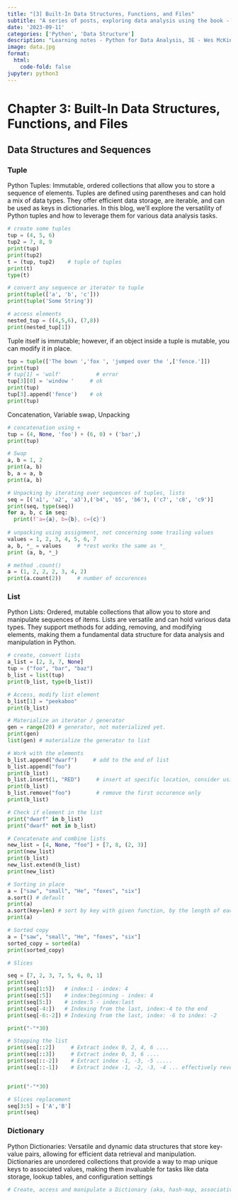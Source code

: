 ```yaml
---
title: "[3] Built-In Data Structures, Functions, and Files"
subtitle: "A series of posts, exploring data analysis using the book - Python for Data Analysis, 3E by Wes McKinney"
date: '2023-09-11'
categories: ['Python', 'Data Structure']
description: "Learning notes - Python for Data Analysis, 3E - Wes McKinney"
image: data.jpg
format:
  html:
    code-fold: false
jupyter: python3
---
```


# Chapter 3: Built-In Data Structures, Functions, and Files

## Data Structures and Sequences

### Tuple

Python Tuples: Immutable, ordered collections that allow you to store a sequence of elements. Tuples are defined using parentheses and can hold a mix of data types. They offer efficient data storage, are iterable, and can be used as keys in dictionaries. In this blog, we'll explore the versatility of Python tuples and how to leverage them for various data analysis tasks.

```python

# create some tuples
tup = (4, 5, 6)
tup2 = 7, 8, 9
print(tup)
print(tup2)
t = (tup, tup2)    # tuple of tuples
print(t)
type(t)

# convert any sequence or iterator to tuple
print(tuple(['a', 'b', 'c']))
print(tuple('Some String'))

# access elements
nested_tup = ((4,5,6), (7,8))
print(nested_tup[1])
```

Tuple itself is immutable; however, if an object inside a tuple is mutable, you can modify it in place.

```python
tup = tuple(['The bown ','fox ', 'jumped over the ',['fence.']])
print(tup)
# tup[1] = 'wolf'           # error
tup[3][0] = 'window '     # ok
print(tup)
tup[3].append('fence')    # ok
print(tup)

```

Concatenation, Variable swap, Unpacking

```python

# concatenation using +
tup = (4, None, 'foo') + (6, 0) + ('bar',)
print(tup)

# Swap
a, b = 1, 2
print(a, b)
b, a = a, b
print(a, b)

# Unpacking by iterating over sequences of tuples, lists
seq = [('a1', 'a2', 'a3'),('b4', 'b5', 'b6'), ('c7', 'c8', 'c9')]
print(seq, type(seq))
for a, b, c in seq:
  print(f'a={a}, b={b}, c={c}')
  
# unpacking using assignment, not concerning some trailing values
values = 1, 2, 3, 4, 5, 6, 7
a, b, *_ = values     # *rest works the same as *_
print (a, b, *_)

# method .count()
a = (1, 2, 2, 2, 3, 4, 2)
print(a.count(2))     # number of occurences


```

### List 

Python Lists: Ordered, mutable collections that allow you to store and manipulate sequences of items. Lists are versatile and can hold various data types. They support methods for adding, removing, and modifying elements, making them a fundamental data structure for data analysis and manipulation in Python.

```python

# create, convert lists
a_list = [2, 3, 7, None]
tup = ("foo", "bar", "baz")
b_list = list(tup)
print(b_list, type(b_list))

# Access, modify list element
b_list[1] = "peekaboo"
print(b_list)

# Materialize an iterator / generator
gen = range(20) # generator, not materialized yet.
print(gen) 
list(gen) # materialize the generator to list

# Work with the elements
b_list.append("dwarf")     # add to the end of list
b_list.append("foo")
print(b_list)
b_list.insert(1, "RED")     # insert at specific location, consider using collections.deque for efficiency
print(b_list)
b_list.remove("foo")        # remove the first occurence only
print(b_list)

# Check if element in the list
print("dwarf" in b_list)
print("dwarf" not in b_list)


```

```python

# Concatenate and combine lists
new_list = [4, None, "foo"] + [7, 8, (2, 3)]
print(new_list)
print(b_list)
new_list.extend(b_list)
print(new_list)

# Sorting in place
a = ["saw", "small", "He", "foxes", "six"]
a.sort() # default
print(a)
a.sort(key=len) # sort by key with given function, by the length of each element
print(a)

# Sorted copy
a = ["saw", "small", "He", "foxes", "six"]
sorted_copy = sorted(a)
print(sorted_copy)


```

```python

# Slices

seq = [7, 2, 3, 7, 5, 6, 0, 1]
print(seq)
print(seq[1:5])   # index:1 - index: 4
print(seq[:5])    # index:beginning - index: 4
print(seq[5:])    # index:5 - index:last
print(seq[-4:])   # Indexing from the last, index:-4 to the end
print(seq[-6:-2]) # Indexing from the last, index: -6 to index: -2

print("-"*30)

# Stepping the list
print(seq[::2])     # Extract index 0, 2, 4, 6 ....
print(seq[::3])     # Extract index 0, 3, 6 ....
print(seq[::-2])    # Extract index -1, -3, -5 .....
print(seq[::-1])    # Extract index -1, -2, -3, -4 ... effectively reverse the list or tuple


print("-"*30)

# Slices replacement
seq[3:5] = ['A','B']
print(seq)

```

### Dictionary

Python Dictionaries: Versatile and dynamic data structures that store key-value pairs, allowing for efficient data retrieval and manipulation. Dictionaries are unordered collections that provide a way to map unique keys to associated values, making them invaluable for tasks like data storage, lookup tables, and configuration settings

```python

# Create, access and manipulate a Dictionary (aka, hash-map, associative arrays)

```
